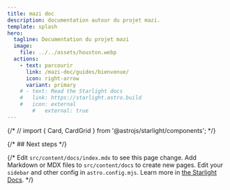 ```yaml
---
title: mazi doc
description: documentation autour du projet mazi.
template: splash
hero:
  tagline: Documentation du projet mazi
  image:
    file: ../../assets/houston.webp
  actions:
    - text: parcourir
      link: /mazi-doc/guides/bienvenue/
      icon: right-arrow
      variant: primary
    # - text: Read the Starlight docs
    #   link: https://starlight.astro.build
    #   icon: external
		# 	external: true
---
```


{/* // import { Card, CardGrid } from '@astrojs/starlight/components'; */}

{/* ## Next steps */}

{/* <CardGrid stagger>
	<Card title="Update content" icon="pencil">
		Edit `src/content/docs/index.mdx` to see this page change.
	</Card>
	<Card title="Add new content" icon="add-document">
		Add Markdown or MDX files to `src/content/docs` to create new pages.
	</Card>
	<Card title="Configure your site" icon="setting">
		Edit your `sidebar` and other config in `astro.config.mjs`.
	</Card>
	<Card title="Read the docs" icon="open-book">
		Learn more in [the Starlight Docs](https://starlight.astro.build/).
	</Card>
</CardGrid> */}
